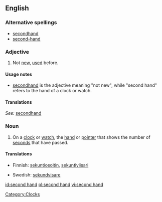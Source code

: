 {{see|secondhand}}
==English==

===Alternative spellings===
*[[secondhand]]
*[[second-hand]]

===Adjective===
{{en-adj|-}}

# {{context|nonstandard|rare}} Not [[new]], [[used]] before.

====Usage notes====
*[[secondhand]] is the adjective meaning "not new", while "second hand" refers to the hand of a clock or watch.

====Translations====
{{trans-top|used}}
''See: '' [[secondhand]]
{{trans-bottom}}

===Noun===
{{en-noun|sg=[[second]] [[hand]]}}

# On a [[clock]] or [[watch]], the [[hand]] or [[pointer]] that shows the number of [[second]]s that have passed.

====Translations====
{{trans-top|the hand or pointer that shows the number of seconds that have passed}}
*Finnish: [[sekuntiosoitin]], [[sekuntiviisari]]
{{trans-mid}}
*Swedish: [[sekundvisare]] {{c}}
{{trans-bottom}}

[[Category:Clocks]]

[[id:second hand]]
[[pl:second hand]]
[[vi:second hand]]